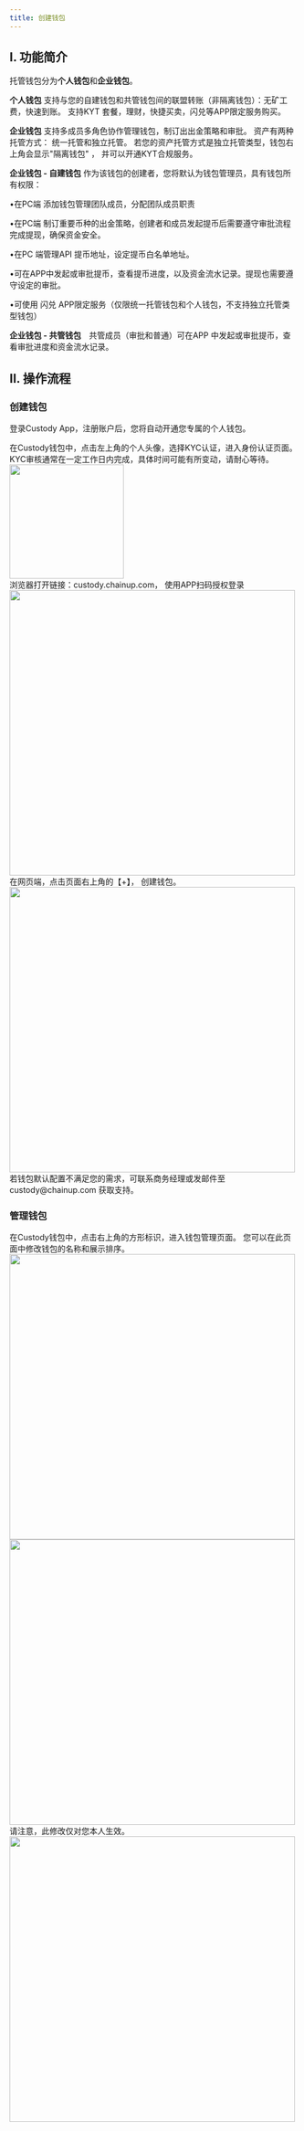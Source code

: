 ```yaml
---
title: 创建钱包
---
```


## I. 功能简介

托管钱包分为**个人钱包**和**企业钱包**。

**个人钱包**
支持与您的自建钱包和共管钱包间的联盟转账（非隔离钱包）：无矿工费，快速到账。
支持KYT 套餐，理财，快捷买卖，闪兑等APP限定服务购买。

**企业钱包**
支持多成员多角色协作管理钱包，制订出出金策略和审批。
资产有两种托管方式： 统一托管和独立托管。 
若您的资产托管方式是独立托管类型，钱包右上角会显示"隔离钱包" ， 并可以开通KYT合规服务。 

**企业钱包 - 自建钱包**
作为该钱包的创建者，您将默认为钱包管理员，具有钱包所有权限：

•在PC端 添加钱包管理团队成员，分配团队成员职责

•在PC端 制订重要币种的出金策略，创建者和成员发起提币后需要遵守审批流程完成提现，确保资金安全。

•在PC 端管理API 提币地址，设定提币白名单地址。

•可在APP中发起或审批提币，查看提币进度，以及资金流水记录。提现也需要遵守设定的审批。

•可使用 闪兑 APP限定服务（仅限统一托管钱包和个人钱包，不支持独立托管类型钱包）


**企业钱包 - 共管钱包**　共管成员（审批和普通）可在APP 中发起或审批提币，查看审批进度和资金流水记录。 

## II. 操作流程

### 创建钱包

登录Custody App，注册账户后，您将自动开通您专属的个人钱包。

<Steps>

<Step title="完成KYC认证">
 在Custody钱包中，点击左上角的个人头像，选择KYC认证，进入身份认证页面。
 KYC审核通常在一定工作日内完成，具体时间可能有所变动，请耐心等待。
    <div className="w-full flex items-center justify-center">
    <img src="/images/user-guide/accountcn.jpg" width="200"/>
</div>
</Step>

<Step title="登录PC 端">
浏览器打开链接：custody.chainup.com， 使用APP扫码授权登录
<div className="w-full flex items-center justify-center"> 
<img src="/images/cusotdy-guide/createwallet.png" width="500"/>
</div>
</Step>

<Step title="创建钱包">
在网页端，点击页面右上角的【+】， 创建钱包。
<div className="w-full flex items-center justify-center"> 
<img src="/images/cusotdy-guide/createwallet.png" width="500"/>
</div>
</Step>

<Note>
若钱包默认配置不满足您的需求，可联系商务经理或发邮件至custody@chainup.com 获取支持。
</Note>

</Steps>

### 管理钱包

<Steps>

<Step title="钱包管理页面">
 在Custody钱包中，点击右上角的方形标识，进入钱包管理页面。 您可以在此页面中修改钱包的名称和展示排序。
     <div className="w-full flex items-center justify-center">
    <img src="/images/custody-guide/editwallet.png" width="500"/>
    <img src="/images/custody-guide/editwallet2.png" width="500"/>
</div>
</Step>

<Step title="修改钱包备注名">
请注意，此修改仅对您本人生效。
<div className="w-full flex items-center justify-center"> 
    <img src="/images/custody-guide/editwallet3.png" width="500"/></div>
</Step>
</Steps>